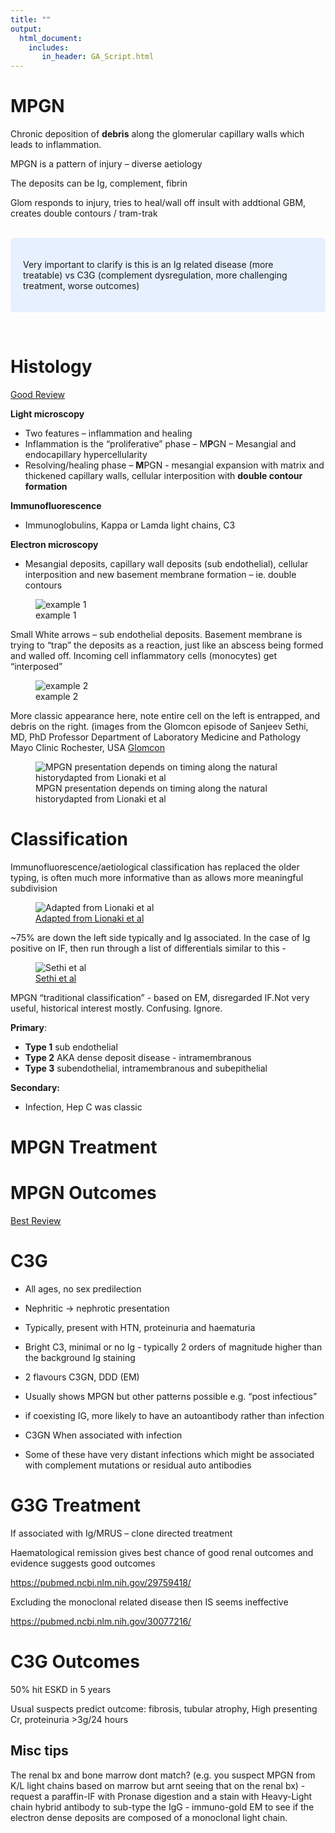 ---
title: ""
output: 
  html_document:
    includes:
       in_header: GA_Script.html
---
# MPGN

Chronic deposition of **debris** along the glomerular capillary walls which leads to inflammation.

MPGN is a pattern of injury – diverse aetiology

The deposits can be Ig, complement, fibrin

Glom responds to injury, tries to heal/wall off insult with addtional GBM, creates double contours / tram-trak

<br>
<style>
div.blue { background-color:#e6f0ff; border-radius: 5px; padding: 20px;}
</style>
<div class = "blue">
Very important to clarify is this is an Ig related disease (more treatable) vs C3G (complement dysregulation, more challenging treatment, worse outcomes)
</div>
<br>


# Histology

[Good Review](https://www.seminarsinnephrology.org/article/S0270-9295%2811%2900066-0/fulltext>)

**Light microscopy**

-   Two features – inflammation and healing
-   Inflammation is the “proliferative” phase – M**P**GN – Mesangial and endocapillary hypercellularity
-   Resolving/healing phase – **M**PGN - mesangial expansion with matrix and thickened capillary walls, cellular interposition with **double contour formation**

**Immunofluorescence**

-   Immunoglobulins, Kappa or Lamda light chains, C3

**Electron microscopy**

-   Mesangial deposits, capillary wall deposits (sub endothelial), cellular interposition and new basement membrane formation – ie. double contours

![example 1](images/MPGN_EM_1.png)

Small White arrows – sub endothelial deposits. Basement membrane is trying to “trap” the deposits as a reaction, just like an abscess being formed and walled off. Incoming cell inflammatory cells (monocytes) get “interposed”

![example 2](images/MPGN_EM_2.png)

More classic appearance here, note entire cell on the left is entrapped, and debris on the right. (images from the Glomcon episode of Sanjeev Sethi, MD, PhD Professor Department of Laboratory Medicine and Pathology Mayo Clinic Rochester, USA [Glomcon](https://www.youtube.com/watch?v=G6tvykyaF3w)

![MPGN presentation depends on timing along the natural historydapted from Lionaki et al](images/MPGN_spectrum.png)

# Classification

Immunofluorescence/aetiological classification has replaced the older typing, is often much more informative than as allows more meaningful subdivision

![[Adapted from Lionaki et al](https://onlinelibrary.wiley.com/doi/10.1111/apm.12566)](images/MPGN_classification_by_cause.jpg)

\~75% are down the left side typically and Ig associated. In the case of Ig positive on IF, then run through a list of differentials similar to this -

![[Sethi et al](https://linkinghub.elsevier.com/retrieve/pii/S0085253815553258)](images/immunoglobulin_pos_MPGN.png)

MPGN “traditional classification” - based on EM, disregarded IF.Not very useful, historical interest mostly. Confusing. Ignore.

**Primary**:

-   **Type 1** sub endothelial
-   **Type 2** AKA dense deposit disease - intramembranous
-   **Type 3** subendothelial, intramembranous and subepithelial

**Secondary:**

-   Infection, Hep C was classic


# MPGN Treatment

# MPGN Outcomes

[Best Review](https://www.nejm.org/doi/full/10.1056/nejmra1108178)

# C3G

-   All ages, no sex predilection

-   Nephritic -\> nephrotic presentation

-   Typically, present with HTN, proteinuria and haematuria

-   Bright C3, minimal or no Ig - typically 2 orders of magnitude higher than the background Ig staining

-   2 flavours C3GN, DDD (EM)

-   Usually shows MPGN but other patterns possible e.g. “post infectious”

-   if coexisting IG, more likely to have an autoantibody rather than infection

-   C3GN When associated with infection

-   Some of these have very distant infections which might be associated with complement mutations or residual auto antibodies

# G3G Treatment

If associated with Ig/MRUS – clone directed treatment

Haematological remission gives best chance of good renal outcomes and evidence suggests good outcomes

<https://pubmed.ncbi.nlm.nih.gov/29759418/>

Excluding the monoclonal related disease then IS seems ineffective

<https://pubmed.ncbi.nlm.nih.gov/30077216/>

# C3G Outcomes

50% hit ESKD in 5 years

Usual suspects predict outcome: fibrosis, tubular atrophy, High presenting Cr, proteinuria \>3g/24 hours


## Misc tips

The renal bx and bone marrow dont match? (e.g. you suspect MPGN from K/L light chains based on marrow but arnt seeing that on the renal bx) 
-   request a paraffin-IF with Pronase digestion and a stain with Heavy-Light chain hybrid antibody to sub-type the IgG
-   immuno-gold EM to see if the electron dense deposits are composed of a monoclonal light chain.


